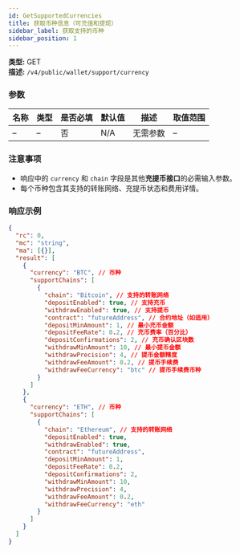 ```yaml
---
id: GetSupportedCurrencies
title: 获取币种信息（可充值和提现）
sidebar_label: 获取支持的币种
sidebar_position: 1
---
```


**类型:** GET  
**描述:** `/v4/public/wallet/support/currency`

### 参数

| 名称 | 类型 | 是否必填 | 默认值 | 描述           | 取值范围 |
| ---- | ---- | -------- | ------ | -------------- | -------- |
| –    | –    | 否       | N/A    | 无需参数       | –        |

### 注意事项

- 响应中的 `currency` 和 `chain` 字段是其他**充提币接口**的必需输入参数。
- 每个币种包含其支持的转账网络、充提币状态和费用详情。

### 响应示例

```json title="响应"
{
  "rc": 0,
  "mc": "string",
  "ma": [{}],
  "result": [
    {
      "currency": "BTC", // 币种
      "supportChains": [
        {
          "chain": "Bitcoin", // 支持的转账网络
          "depositEnabled": true, // 支持充币
          "withdrawEnabled": true, // 支持提币
          "contract": "futureAddress", // 合约地址（如适用）
          "depositMinAmount": 1, // 最小充币金额
          "depositFeeRate": 0.2, // 充币费率（百分比）
          "depositConfirmations": 2, // 充币确认区块数
          "withdrawMinAmount": 10, // 最小提币金额
          "withdrawPrecision": 4, // 提币金额精度
          "withdrawFeeAmount": 0.2, // 提币手续费
          "withdrawFeeCurrency": "btc" // 提币手续费币种
        }
      ]
    },
    {
      "currency": "ETH", // 币种
      "supportChains": [
        {
          "chain": "Ethereum", // 支持的转账网络
          "depositEnabled": true,
          "withdrawEnabled": true,
          "contract": "futureAddress",
          "depositMinAmount": 1,
          "depositFeeRate": 0.2,
          "depositConfirmations": 2,
          "withdrawMinAmount": 10,
          "withdrawPrecision": 4,
          "withdrawFeeAmount": 0.2,
          "withdrawFeeCurrency": "eth"
        }
      ]
    }
  ]
}
```